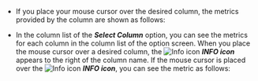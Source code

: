 - If you place your mouse cursor over the desired column, the metrics provided by the column are shown as follows: 

  <InDoc pages="resource-node-list,resource-pod-list,resource-application-list">

  <ImgLang img='k8s-resource-node-list-metric-info.png' desc='Metric information' />

  </InDoc>

  <InDoc pages="resource-container-list">

  <ImgLang img='k8s-resource-container-list-metric-info.png' desc='Metric information' />

  </InDoc>

- In the column list of the **_Select Column_** option, you can see the metrics for each column in the column list of the option screen. When you place the mouse cursor over a desired column, the ![Info icon](/img/ico-info.svg) **_INFO icon_** appears to the right of the column name. If the mouse cursor is placed over the ![Info icon](/img/ico-info.svg) **_INFO icon_**, you can see the metric as follows: 

  <InDoc pages="resource-node-list,resource-pod-list,resource-application-list">

  <ImgLang img='k8s-resource-node-list-metric-info-cl.png' desc='Metric data in the column list' />

  </InDoc>

  <InDoc pages="resource-container-list">

  <ImgLang img='k8s-resource-container-list-metric-info-cl.png' desc='Metric data in the column list' />

  </InDoc>
